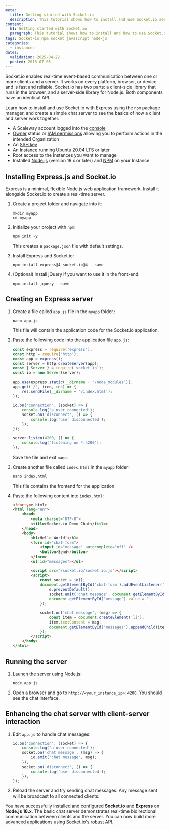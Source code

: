 ```yaml
---
meta:
  title: Getting started with Socket.io
  description: This tutorial shows how to install and use Socket.io server
content:
  h1: Getting started with Socket.io
  paragraph: This tutorial shows how to install and how to use Socket.io
tags: Socket-io npm socket javascript node-js
categories:
  - instances
dates:
  validation: 2025-04-22
  posted: 2018-07-05
---
```


Socket.io enables real-time event-based communication between one or more clients and a server. It works on every platform, browser, or device and is fast and reliable. Socket.io has two parts: a client-side library that runs in the browser, and a server-side library for Node.js. Both components have an identical API.

Learn how to install and use Socket.io with Express using the `npm` package manager, and create a simple chat server to see the basics of how a client and server work together.

<Macro id="requirements" />

- A Scaleway account logged into the [console](https://console.scaleway.com)
- [Owner](/iam/concepts/#owner) status or [IAM permissions](/iam/concepts/#permission) allowing you to perform actions in the intended Organization
- An [SSH key](/organizations-and-projects/how-to/create-ssh-key/)
- An [Instance](/instances/how-to/create-an-instance/) running Ubuntu 20.04 LTS or later
- Root access to the Instances you want to manage
- Installed [Node.js](https://nodejs.org/en/) (version 18.x or later) and [NPM](https://www.npmjs.com/) on your Instance

## Installing Express.js and Socket.io

Express is a minimal, flexible Node.js web application framework. Install it alongside Socket.io to create a real-time server.

1. Create a project folder and navigate into it:
    ```
    mkdir myapp
    cd myapp
    ```

2. Initialize your project with `npm`:
    ```
    npm init -y
    ```

    This creates a `package.json` file with default settings.

3. Install Express and Socket.io:
    ```
    npm install express@4 socket.io@4 --save
    ```

4. (Optional) Install jQuery if you want to use it in the front-end:
    ```
    npm install jquery --save
    ```

## Creating an Express server

1. Create a file called `app.js` file in the `myapp` folder.:
    ```
    nano app.js
    ```
    This file will contain the application code for the Socket.io application.

2. Paste the following code into the application file `app.js`:
    ```js
    const express = require('express');
    const http = require('http');
    const app = express();
    const server = http.createServer(app);
    const { Server } = require('socket.io');
    const io = new Server(server);

    app.use(express.static(__dirname + '/node_modules'));
    app.get('/', (req, res) => {
        res.sendFile(__dirname + '/index.html');
    });

    io.on('connection', (socket) => {
        console.log('a user connected');
        socket.on('disconnect', () => {
            console.log('user disconnected');
        });
    });

    server.listen(4200, () => {
        console.log('listening on *:4200');
    });
    ```
    Save the file and exit `nano`.

3. Create another file called `index.html` in the `myapp` folder:
    ```
    nano index.html
    ```
    This file contains the frontend for the application.

4. Paste the following content into `index.html`:
    ```html
    <!doctype html>
    <html lang="en">
        <head>
            <meta charset="UTF-8">
            <title>Socket.io Demo Chat</title>
        </head>
        <body>
            <h1>Hello World!</h1>
            <form id="chat-form">
                <input id="message" autocomplete="off" />
                <button>Send</button>
            </form>
            <ul id="messages"></ul>

            <script src="/socket.io/socket.io.js"></script>
            <script>
                const socket = io();
                document.getElementById('chat-form').addEventListener('submit', (e) => {
                    e.preventDefault();
                    socket.emit('chat message', document.getElementById('message').value);
                    document.getElementById('message').value = '';
                });

                socket.on('chat message', (msg) => {
                    const item = document.createElement('li');
                    item.textContent = msg;
                    document.getElementById('messages').appendChild(item);
                });
            </script>
        </body>
    </html>
    ```

## Running the server

1. Launch the server using Node.js:
    ```
    node app.js
    ```

2. Open a browser and go to `http://<your_instance_ip>:4200`. You should see the chat interface.

<Lightbox src="scaleway-Hello_world.webp" alt="Chat Interface" />

## Enhancing the chat server with client-server interaction

1. Edit `app.js` to handle chat messages:
    ```js
    io.on('connection', (socket) => {
        console.log('a user connected');
        socket.on('chat message', (msg) => {
            io.emit('chat message', msg);
        });
        socket.on('disconnect', () => {
            console.log('user disconnected');
        });
    });
    ```

2. Reload the server and try sending chat messages. Any message sent will be broadcast to all connected clients.


You have successfully installed and configured **Socket.io** and **Express** on **Node.js 18.x**. The basic chat server demonstrates real-time bidirectional communication between clients and the server.
You can now build more advanced applications using [Socket.io's robust API](https://socket.io/docs/v4/server-api/).

